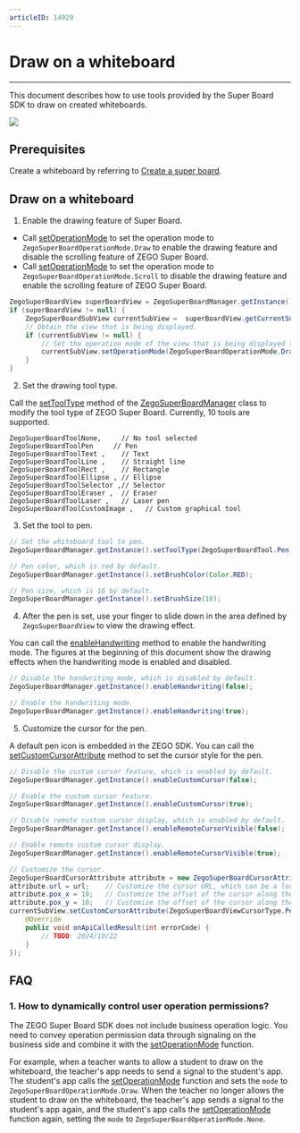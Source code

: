 ```yaml
---
articleID: 14929
---
```


# Draw on a whiteboard

- - -


This document describes how to use tools provided by the Super Board SDK to draw on created whiteboards.

<Frame width="512" height="auto" caption=""><img src="https://storage.zego.im/sdk-doc/Pics/WhiteboardView/postman/superboard_scatch.gif" /></Frame>

## Prerequisites

Create a whiteboard by referring to [Create a super board](../Quick%20start/Create%20white%20board.mdx).



## Draw on a whiteboard

1. Enable the drawing feature of Super Board.

- Call [setOperationMode](@setOperationMode) to set the operation mode to `ZegoSuperBoardOperationMode.Draw` to enable the drawing feature and disable the scrolling feature of ZEGO Super Board.
- Call [setOperationMode](@setOperationMode) to set the operation mode to `ZegoSuperBoardOperationMode.Scroll` to disable the drawing feature and enable the scrolling feature of ZEGO Super Board.

```java
ZegoSuperBoardView superBoardView = ZegoSuperBoardManager.getInstance().getSuperBoardView();
if (superBoardView != null) {
    ZegoSuperBoardSubView currentSubView =  superBoardView.getCurrentSuperBoardSubView();
    // Obtain the view that is being displayed.
    if (currentSubView != null) {
        // Set the operation mode of the view that is being displayed to drawing.
        currentSubView.setOperationMode(ZegoSuperBoardOperationMode.Draw.getMode());
    }
}
```
2. Set the drawing tool type.   

Call the [setToolType](@setToolType) method of the [ZegoSuperBoardManager](@-ZegoSuperBoardManager) class to modify the tool type of ZEGO Super Board. Currently, 10 tools are supported.

```
ZegoSuperBoardToolNone,     // No tool selected
ZegoSuperBoardToolPen     // Pen
ZegoSuperBoardToolText ,    // Text
ZegoSuperBoardToolLine ,    // Straight line
ZegoSuperBoardToolRect ,    // Rectangle
ZegoSuperBoardToolEllipse , // Ellipse
ZegoSuperBoardToolSelector ,// Selector
ZegoSuperBoardToolEraser ,  // Eraser
ZegoSuperBoardToolLaser ,   // Laser pen
ZegoSuperBoardToolCustomImage ,   // Custom graphical tool
```

 3. Set the tool to pen.

```java
// Set the whiteboard tool to pen.
ZegoSuperBoardManager.getInstance().setToolType(ZegoSuperBoardTool.Pen);

// Pen color, which is red by default.
ZegoSuperBoardManager.getInstance().setBrushColor(Color.RED);

// Pen size, which is 16 by default.
ZegoSuperBoardManager.getInstance().setBrushSize(10);
```

4. After the pen is set, use your finger to slide down in the area defined by `ZegoSuperBoardView` to view the drawing effect.

<Note title="Note">

You can call the [enableHandwriting](@enableHandwriting) method to enable the handwriting mode. The figures at the beginning of this document show the drawing effects when the handwriting mode is enabled and disabled.

</Note>

```java
// Disable the handwriting mode, which is disabled by default.
ZegoSuperBoardManager.getInstance().enableHandwriting(false);

// Enable the handwriting mode.
ZegoSuperBoardManager.getInstance().enableHandwriting(true);
```

5. Customize the cursor for the pen.

A default pen icon is embedded in the ZEGO SDK. You can call the [setCustomCursorAttribute](@setCustomCursorAttribute) method to set the cursor style for the pen.

```java
// Disable the custom cursor feature, which is enabled by default.
ZegoSuperBoardManager.getInstance().enableCustomCursor(false);

// Enable the custom cursor feature.
ZegoSuperBoardManager.getInstance().enableCustomCursor(true);

// Disable remote custom cursor display, which is enabled by default.
ZegoSuperBoardManager.getInstance().enableRemoteCursorVisible(false);

// Enable remote custom cursor display. 
ZegoSuperBoardManager.getInstance().enableRemoteCursorVisible(true);

// Customize the cursor.
ZegoSuperBoardCursorAttribute attribute = new ZegoSuperBoardCursorAttribute();
attribute.url = url;    // Customize the cursor URL, which can be a local or remote URL.
attribute.pox_x = 10;   // Customize the offset of the cursor along the X-axis.
attribute.pox_y = 10;   // Customize the offset of the cursor along the Y-axis.
currentSubView.setCustomCursorAttribute(ZegoSuperBoardViewCursorType.Pen, attribute, new IZegoSuperBoardApiCalledCallback() {
    @Override
    public void onApiCalledResult(int errorCode) {
        // TODO: 2024/10/22  
    }
});
```

## FAQ

### 1. How to dynamically control user operation permissions?

The ZEGO Super Board SDK does not include business operation logic. You need to convey operation permission data through signaling on the business side and combine it with the [setOperationMode](@setOperationMode) function.

For example, when a teacher wants to allow a student to draw on the whiteboard, the teacher's app needs to send a signal to the student's app. The student's app calls the [setOperationMode](@setOperationMode) function and sets the `mode` to `ZegoSuperBoardOperationMode.Draw`. When the teacher no longer allows the student to draw on the whiteboard, the teacher's app sends a signal to the student's app again, and the student's app calls the [setOperationMode](@setOperationMode) function again, setting the `mode` to `ZegoSuperBoardOperationMode.None`.
